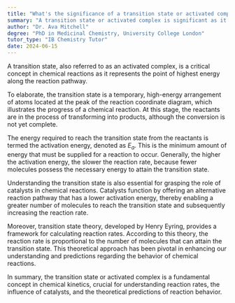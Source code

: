 ```yaml
---
title: "What's the significance of a transition state or activated complex?"
summary: "A transition state or activated complex is significant as it represents the highest energy point in a chemical reaction."
author: "Dr. Ava Mitchell"
degree: "PhD in Medicinal Chemistry, University College London"
tutor_type: "IB Chemistry Tutor"
date: 2024-06-15
---
```


A transition state, also referred to as an activated complex, is a critical concept in chemical reactions as it represents the point of highest energy along the reaction pathway.

To elaborate, the transition state is a temporary, high-energy arrangement of atoms located at the peak of the reaction coordinate diagram, which illustrates the progress of a chemical reaction. At this stage, the reactants are in the process of transforming into products, although the conversion is not yet complete.

The energy required to reach the transition state from the reactants is termed the activation energy, denoted as $E_a$. This is the minimum amount of energy that must be supplied for a reaction to occur. Generally, the higher the activation energy, the slower the reaction rate, because fewer molecules possess the necessary energy to attain the transition state.

Understanding the transition state is also essential for grasping the role of catalysts in chemical reactions. Catalysts function by offering an alternative reaction pathway that has a lower activation energy, thereby enabling a greater number of molecules to reach the transition state and subsequently increasing the reaction rate.

Moreover, transition state theory, developed by Henry Eyring, provides a framework for calculating reaction rates. According to this theory, the reaction rate is proportional to the number of molecules that can attain the transition state. This theoretical approach has been pivotal in enhancing our understanding and predictions regarding the behavior of chemical reactions.

In summary, the transition state or activated complex is a fundamental concept in chemical kinetics, crucial for understanding reaction rates, the influence of catalysts, and the theoretical predictions of reaction behavior.
    